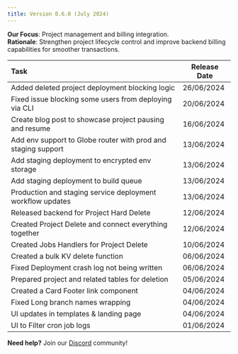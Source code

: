```yaml
---
title: Version 0.6.0 (July 2024)
---
```


**Our Focus**: Project management and billing integration.  
**Rationale**: Strengthen project lifecycle control and improve backend billing capabilities for smoother transactions.


| Task | Release Date |
| :---- | ----- |
| Added deleted project deployment blocking logic | 26/06/2024 |
| Fixed issue blocking some users from deploying via CLI | 20/06/2024 |
| Create blog post to showcase project pausing and resume | 16/06/2024 |
| Add env support to Globe router with prod and staging support | 13/06/2024 |
| Add staging deployment to encrypted env storage | 13/06/2024 |
| Add staging deployment to build queue | 13/06/2024 |
| Production and staging service deployment workflow updates | 13/06/2024 |
| Released backend for Project Hard Delete  | 12/06/2024 |
| Created Project Delete and connect everything together | 12/06/2024 |
| Created Jobs Handlers for Project Delete | 10/06/2024 |
| Created a bulk KV delete function | 06/06/2024 |
| Fixed Deployment crash log not being written | 06/06/2024 |
| Prepared project and related tables for deletion | 05/06/2024 |
| Created a Card Footer link component | 04/06/2024 |
| Fixed Long branch names wrapping | 04/06/2024 |
| UI updates in templates & landing page | 04/06/2024 |
| UI to Filter cron job logs | 01/06/2024 |

**Need help?** Join our [Discord](https://invertase.link/globe-discord) community! 